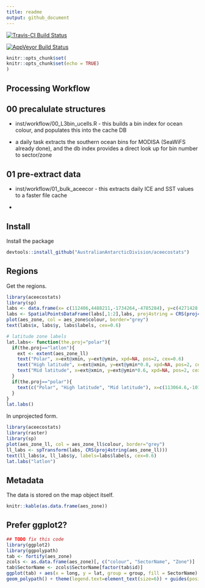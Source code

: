 ```yaml
---
title: readme
output: github_document
---
```


[![Travis-CI Build Status](https://travis-ci.org/AustralianAntarcticDivision/aceecostats.svg?branch=master)](https://travis-ci.org/AustralianAntarcticDivision/aceecostats)

[![AppVeyor Build Status](https://ci.appveyor.com/api/projects/status/github/AustralianAntarcticDivision/aceecostats?branch=master&svg=true)](https://ci.appveyor.com/project/AustralianAntarcticDivision/aceecostats)

<!-- README.md is generated from README.Rmd. Please edit that file -->

```r
knitr::opts_chunk$set(
knitr::opts_chunk$set(echo = TRUE)
)
```


## Processing Workflow

## 00 precalulate structures

* inst/workflow/00_L3bin_ucells.R  - this builds a bin index for ocean colour, and populates this into the cache DB

* a daily task extracts the southern ocean bins for MODISA (SeaWiFS already done), and the db index provides a direct look up for bin number to sector/zone


## 01 pre-extract data

* inst/workflow/01_bulk_aceecor - this extracts daily ICE and SST values to a faster file cache 

* 

## Install

Install the package

```r
devtools::install_github("AustralianAntarcticDivision/aceecostats")
```


## Regions

Get the regions. 

```r
library(aceecostats)
library(sp)
labs <- data.frame(x= c(112406,4488211,-1734264,-4785284), y=c(4271428,-224812,-3958297,-104377), labels=c("Atlantic","Indian", "West Pacific", "East Pacific"))
labs <- SpatialPointsDataFrame(labs[,1:2],labs, proj4string = CRS(proj4string(aes_zone)))
plot(aes_zone, col = aes_zone$colour, border="grey")
text(labs$x, labs$y, labs$labels, cex=0.6)

# latitude zone labels
lat.labs<- function(the.proj="polar"){
  if(the.proj=="latlon"){
    ext <- extent(aes_zone_ll)
    text("Polar", x=ext@xmin, y=ext@ymin, xpd=NA, pos=2, cex=0.6)
    text("High latitude", x=ext@xmin, y=ext@ymin*0.8, xpd=NA, pos=2, cex=0.6)
    text("Mid latitude", x=ext@xmin, y=ext@ymin*0.6, xpd=NA, pos=2, cex=0.6)
  }
  if(the.proj=="polar"){
    text(c("Polar", "High latitude", "Mid latitude"), x=c(113064.6,-1017581.1,-3642294), y=c(-1518296,-2285519,-3012363), cex=0.5, col=rgb(0,0,0,0.7))
  }
}
lat.labs()

```

In unprojected form. 

```r
library(aceecostats)
library(raster)
library(sp)
plot(aes_zone_ll, col = aes_zone_ll$colour, border="grey")
ll_labs <- spTransform(labs, CRS(proj4string(aes_zone_ll)))
text(ll_labs$x, ll_labs$y, labels=labs$labels, cex=0.6)
lat.labs("latlon")

```





## Metadata 

The data is stored on the map object itself. 

```r
knitr::kable(as.data.frame(aes_zone))
```


## Prefer ggplot2?


```r

## TODO fix this code
library(ggplot2)
library(ggpolypath)
tab <- fortify(aes_zone)
zcols <- as.data.frame(aes_zone)[, c("colour", "SectorName", "Zone")]
tab$SectorName <- zcols$SectorName[factor(tab$id)]
ggplot(tab) + aes(x = long, y = lat, group = group, fill = SectorName) + scale_fill_manual(values = setNames(zcols$colour, zcols$SectorName)) + geom_path() + 
geom_polypath() + theme(legend.text=element_text(size=6)) + guides(position = "bottom") + coord_equal()

```



